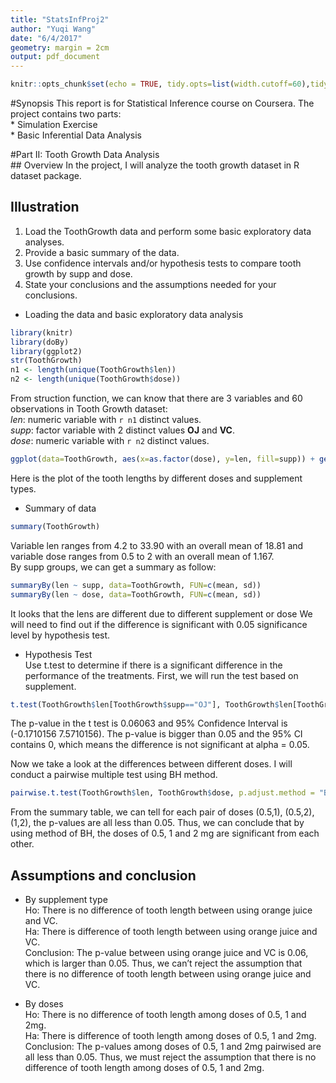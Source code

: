 ```yaml
---
title: "StatsInfProj2"
author: "Yuqi Wang"
date: "6/4/2017"
geometry: margin = 2cm
output: pdf_document
---
```


```r
knitr::opts_chunk$set(echo = TRUE, tidy.opts=list(width.cutoff=60),tidy=TRUE)
```

#Synopsis
This report is for Statistical Inference course on Coursera. The project contains two parts:  
* Simulation Exercise  
* Basic Inferential Data Analysis  


#Part II: Tooth Growth Data Analysis  
## Overview
In the project, I will analyze the tooth growth dataset in R dataset package. 

## Illustration
1. Load the ToothGrowth data and perform some basic exploratory data analyses.  
2. Provide a basic summary of the data.  
3. Use confidence intervals and/or hypothesis tests to compare tooth growth by supp and dose.
4. State your conclusions and the assumptions needed for your conclusions.  

* Loading the data and basic exploratory data analysis
```r
library(knitr)
library(doBy)
library(ggplot2)
str(ToothGrowth)
n1 <- length(unique(ToothGrowth$len))
n2 <- length(unique(ToothGrowth$dose))
```
From struction function, we can know that there are 3 variables and 60 observations in Tooth Growth dataset:  
*len*: numeric variable with `r n1` distinct values.  
*supp*: factor variable with 2 distinct values **OJ** and **VC**.  
*dose*: numeric variable with `r n2` distinct values.  
```r
ggplot(data=ToothGrowth, aes(x=as.factor(dose), y=len, fill=supp)) + geom_bar(stat="identity") + facet_grid(. ~ supp) + xlab("Dose") + ylab("Tooth Length") + ggtitle("Tooth Length by Dose and Supplement Type") + guides(fill=guide_legend(title="Supplement"))
```

Here is the plot of the tooth lengths by different doses and supplement types.  

* Summary of data
```r
summary(ToothGrowth)
```
Variable len ranges from 4.2 to 33.90 with an overall mean of 18.81 and variable dose ranges from 0.5 to 2 with an overall mean of 1.167.  
By supp groups, we can get a summary as follow:
```r
summaryBy(len ~ supp, data=ToothGrowth, FUN=c(mean, sd))
summaryBy(len ~ dose, data=ToothGrowth, FUN=c(mean, sd))
```
It looks that the lens are different due to different supplement or dose We will need to find out if the difference is significant with 0.05 significance level by hypothesis test.  

* Hypothesis Test  
Use t.test to determine if there is a significant difference in the performance of the treatments. First, we will run the test based on supplement.
```r
t.test(ToothGrowth$len[ToothGrowth$supp=="OJ"], ToothGrowth$len[ToothGrowth$supp=="VC"], paired = FALSE, var.equal = FALSE)
```
The p-value in the t test is 0.06063 and 95% Confidence Interval is (-0.1710156  7.5710156). The p-value is bigger than 0.05 and the 95% CI contains 0, which means the difference is not significant at alpha = 0.05.  

Now we take a look at the differences between different doses. I will conduct a pairwise multiple test using BH method.
```r
pairwise.t.test(ToothGrowth$len, ToothGrowth$dose, p.adjust.method = "BH", paired = FALSE, alternative = "two.sided")
```
From the summary table, we can tell for each pair of doses (0.5,1), (0.5,2), (1,2), the p-values are all less than 0.05. Thus, we can conclude that by using method of BH, the doses of 0.5, 1 and 2 mg are significant from each other.   

## Assumptions and conclusion
* By supplement type  
Ho: There is no difference of tooth length between using orange juice and VC.  
Ha: There is difference of tooth length between using orange juice and VC.  
Conclusion: The p-value between using orange juice and VC is 0.06, which is larger than 0.05. Thus, we can't reject the assumption that there is no difference of tooth length between using orange juice and VC.  

* By doses  
Ho: There is no difference of tooth length among doses of 0.5, 1 and 2mg.  
Ha: There is difference of tooth length among doses of 0.5, 1 and 2mg.  
Conclusion: The p-values among doses of 0.5, 1 and 2mg pairwised are all less than 0.05. Thus, we must reject the assumption that there is no difference of tooth length among doses of 0.5, 1 and 2mg.